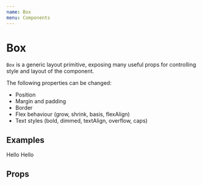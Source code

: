 ```yaml
---
name: Box
menu: Components
---
```



# Box

`Box` is a generic layout primitive, exposing many useful props for controlling style and layout of the component.

The following properties can be changed:

- Position
- Margin and padding
- Border
- Flex behaviour (grow, shrink, basis, flexAlign)
- Text styles (bold, dimmed, textAlign, overflow, caps)

## Examples

<Playground>
	<Box border="bottom" pb="s">
		Hello
	</Box>
	<Box bold mt="s" p="s">
		Hello
	</Box>
</Playground>

## Props

<Props of={Box} />
